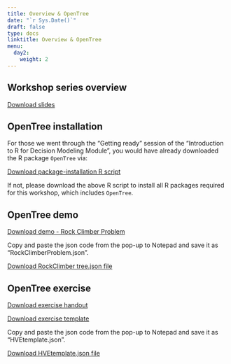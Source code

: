 ---
title: Overview & OpenTree
date: "`r Sys.Date()`"
draft: false
type: docs
linktitle: Overview & OpenTree
menu:
  day2:
    weight: 2
---
  
## Workshop series overview 

[Download slides](../../../Course_Modularization/Intro, general, packages/DARTH Overview.pptx)

## OpenTree installation

For those we went through the "Getting ready" session of the "Introduction to R for Decision Modeling Module", you would have already downloaded the R package `OpenTree` via:

[Download package-installation R script](../../../Course_Modularization/Intro, general, packages/00_prep.R)

If not, please download the above R script to install all R packages required for this workshop, which includes `OpenTree`. 

## OpenTree demo

[Download demo - Rock Climber Problem](../../../Course_Modularization/Decision trees/Decision Tree RockClimber/decision_tree_RockClimber_CEA_OpenTree.Rmd)

Copy and paste the json code from the pop-up to Notepad and save it as "RockClimberProblem.json".

[Download RockClimber tree.json file](../../../Course_Modularization/Decision trees/Decision Tree RockClimber/RockClimberProblem.json)

## OpenTree exercise

[Download exercise handout](../../../Course_Modularization/Decision trees/Decision Tree HVE/exercise worksheets/decision_tree_HVE_exercise.html)

[Download exercise template](../../../Course_Modularization/Decision trees/Decision Tree HVE/templates/decision_tree_HVE_OpenTree_template.Rmd)

Copy and paste the json code from the pop-up to Notepad and save it as "HVEtemplate.json".

[Download HVEtemplate.json file](../../../Course_Modularization/Decision trees/Decision Tree HVE/templates/HVEtemplate.json)

<!-- [Download solutions](../../../Course_Modularization/Decision trees/Decision Tree HVE/solutions/decision_tree_HVE_OpenTree_solutions.Rmd) -->

<!-- [Download solution tree.json file](../../../Course_Modularization/Decision trees/Decision Tree HVE/solutions/HVEsolution.json) -->

<!-- ## Exercise -->

<!-- [Download exercise worksheet](../../../Course_Modularization/Intro, general, packages/DARTH_IndecisivesAnonymous_ModelingExercise.pdf) -->
